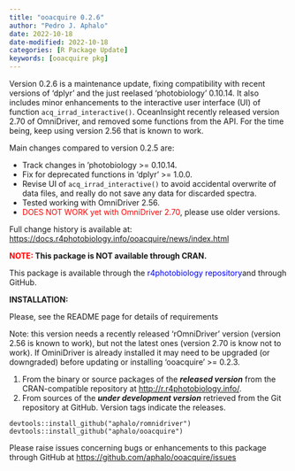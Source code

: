 ```yaml
---
title: "ooacquire 0.2.6"
author: "Pedro J. Aphalo"
date: 2022-10-18
date-modified: 2022-10-18
categories: [R Package Update]
keywords: [ooacquire pkg]
---
```


Version 0.2.6 is a maintenance update, fixing compatibility with recent versions of 'dplyr' and the just reelased 'photobiology' 0.10.14. It also includes minor enhancements to the interactive user interface (UI) of function `acq_irrad_interactive()`. OceanInsight recently released version 2.70 of OmniDriver, and removed some functions from the API. For the time being, keep using version 2.56 that is known to work.

Main changes compared to version 0.2.5 are:

<ul>

<li>Track changes in 'photobiology \>= 0.10.14.</li>

<li>Fix for deprecated functions in 'dplyr' \>= 1.0.0.</li>

<li>Revise UI of `acq_irrad_interactive()` to avoid accidental overwrite of data files, and really do not save any data for discarded spectra.</li>

<li>Tested working with OmniDriver 2.56.</li>

<li>[DOES NOT WORK]{style="color: #ff0000;"} [yet with OmniDriver 2.70]{style="color: #ff0000;"}, please use older versions.</li>

</ul>

Full change history is available at: <a href="https://docs.r4photobiology.info/ooacquire/news/index.html">https://docs.r4photobiology.info/ooacquire/news/index.html</a>

<strong>[NOTE:]{style="color: #ff0000;"} This package is NOT available through CRAN. </strong>

This package is available through the [r4photobiology repository]{style="color: #0000ff;"}[ and through GitHub. ]{style="text-indent: 0em;"}

<strong>INSTALLATION: </strong>

Please, see the README page for details of requirements

Note: this version needs a recently released 'rOmniDriver' version (version 2.56 is known to work), but not the latest ones (version 2.70 is know not to work). If OminiDriver is already installed it may need to be upgraded (or downgraded) before updating or installing 'ooacquire' \>= 0.2.3.

<ol>

<li>From the binary or source packages of the <em><strong>released version</strong></em> from the CRAN-compatible repository at <a href="http://r.r4photobiology.info/">http://r.r4photobiology.info/</a>.</li>

<li>From sources of the <em><strong>under development version</strong></em> retrieved from the Git repository at GitHub. Version tags indicate the releases.</li>

</ol>

    devtools::install_github("aphalo/romnidriver")
    devtools::install_github("aphalo/ooacquire")

Please raise issues concerning bugs or enhancements to this package through GitHub at <a href="https://github.com/aphalo/ooacquire/issues" target="_blank" rel="noopener">https://github.com/aphalo/ooacquire/issues</a>
